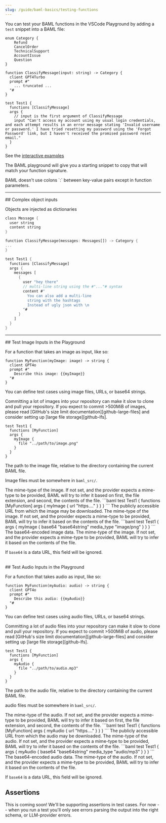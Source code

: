 ```yaml
---
slug: /guide/baml-basics/testing-functions
---
```



You can test your BAML functions in the VSCode Playground by adding a `test` snippet into a BAML file:

```baml
enum Category {
    Refund
    CancelOrder
    TechnicalSupport
    AccountIssue
    Question
}

function ClassifyMessage(input: string) -> Category {
  client GPT4Turbo
  prompt #"
    ... truncated ...
  "#
}

test Test1 {
  functions [ClassifyMessage]
  args {
    // input is the first argument of ClassifyMessage
    input "Can't access my account using my usual login credentials, and each attempt results in an error message stating 'Invalid username or password.' I have tried resetting my password using the 'Forgot Password' link, but I haven't received the promised password reset email."
  }
}
```
See the [interactive examples](https://promptfiddle.com)

The BAML playground will give you a starting snippet to copy that will match your function signature.

<Warning>
BAML doesn't use colons `:` between key-value pairs except in function parameters.
</Warning>

<hr />
## Complex object inputs

Objects are injected as dictionaries
```rust
class Message {
  user string
  content string
}

function ClassifyMessage(messages: Messages[]) -> Category {
...
}

test Test1 {
  functions [ClassifyMessage]
  args {
    messages [
      {
        user "hey there"
        // multi-line string using the #"..."# syntax
        content #"
          You can also add a multi-line
          string with the hashtags
          Instead of ugly json with \n
        "#
      }
    ]
  }
}
```
<hr />
## Test Image Inputs in the Playground

For a function that takes an image as input, like so:

```baml
function MyFunction(myImage: image) -> string {
  client GPT4o
  prompt #"
    Describe this image: {{myImage}}
  "#
}
```

You can define test cases using image files, URLs, or base64 strings.

<Tabs>

<Tab title="File">

<Warning>
  Committing a lot of images into your repository can make it slow to clone and
  pull your repository. If you expect to commit >500MiB of images, please read
  [GitHub's size limit documentation][github-large-files] and consider setting
  up [large file storage][github-lfs].
</Warning>

[github-large-files]: https://docs.github.com/en/repositories/working-with-files/managing-large-files/about-large-files-on-github
[github-lfs]: https://docs.github.com/en/repositories/working-with-files/managing-large-files/configuring-git-large-file-storage

```baml
test Test1 {
  functions [MyFunction]
  args {
    myImage {
      file "../path/to/image.png"
    }
  }
}
```

<ParamField path="file" type="string" required="true">
  The path to the image file, relative to the directory containing the current BAML file.

  Image files must be somewhere in `baml_src/`.
</ParamField>

<ParamField path="media_type" type="string">
  The mime-type of the image. If not set, and the provider expects a mime-type
  to be provided, BAML will try to infer it based on first, the file extension,
  and second, the contents of the file.
</ParamField>

</Tab>

<Tab title="URL">
```baml
test Test1 {
  functions [MyFunction]
  args {
    myImage {
      url "https...."
    }
  }
}
```

<ParamField path="url" type="string" required="true">
  The publicly accessible URL from which the image may be downloaded.
</ParamField>

<ParamField path="media_type" type="string">
  The mime-type of the image. If not set, and the provider expects a mime-type
  to be provided, BAML will try to infer it based on the contents of the file.
</ParamField>

</Tab>

<Tab title="Base64">
```baml
test Test1 {
  args {
    myImage {
      base64 "base64string"
      media_type "image/png"
    }
  }
}
```

<ParamField path="base64" type="string" required="true">
  The base64-encoded image data.
</ParamField>

<ParamField path="media_type" type="string">
  The mime-type of the image. If not set, and the provider expects a mime-type
  to be provided, BAML will try to infer it based on the contents of the file.

  If `base64` is a data URL, this field will be ignored.
</ParamField>

</Tab>
</Tabs>

<br />
## Test Audio Inputs in the Playground

For a function that takes audio as input, like so:

```baml
function MyFunction(myAudio: audio) -> string {
  client GPT4o
  prompt #"
    Describe this audio: {{myAudio}}
  "#
}
```

You can define test cases using audio files, URLs, or base64 strings.

<Tabs>

<Tab title="File">

<Warning>
  Committing a lot of audio files into your repository can make it slow to clone and
  pull your repository. If you expect to commit >500MiB of audio, please read
  [GitHub's size limit documentation][github-large-files] and consider setting
  up [large file storage][github-lfs].
</Warning>

```baml
test Test1 {
  functions [MyFunction]
  args {
    myAudio {
      file "../path/to/audio.mp3"
    }
  }
}
```

<ParamField path="file" type="string" required="true">
  The path to the audio file, relative to the directory containing the current BAML file.

  audio files must be somewhere in `baml_src/`.
</ParamField>

<ParamField path="media_type" type="string">
  The mime-type of the audio. If not set, and the provider expects a mime-type
  to be provided, BAML will try to infer it based on first, the file extension,
  and second, the contents of the file.
</ParamField>

</Tab>

<Tab title="URL">
```baml
test Test1 {
  functions [MyFunction]
  args {
    myAudio {
      url "https...."
    }
  }
}
```

<ParamField path="url" type="string" required="true">
  The publicly accessible URL from which the audio may be downloaded.
</ParamField>

<ParamField path="media_type" type="string">
  The mime-type of the audio. If not set, and the provider expects a mime-type
  to be provided, BAML will try to infer it based on the contents of the file.
</ParamField>

</Tab>

<Tab title="Base64">
```baml
test Test1 {
  args {
    myAudio {
      base64 "base64string"
      media_type "audio/mp3"
    }
  }
}
```

<ParamField path="base64" type="string" required="true">
  The base64-encoded audio data.
</ParamField>

<ParamField path="media_type" type="string">
  The mime-type of the audio. If not set, and the provider expects a mime-type
  to be provided, BAML will try to infer it based on the contents of the file.

  If `base64` is a data URL, this field will be ignored.
</ParamField>
</Tab>
</Tabs>

## Assertions

This is coming soon! We'll be supporting assertions in test cases. For now -- when you run a test you'll only see errors parsing the output into the right schema, or LLM-provider errors.